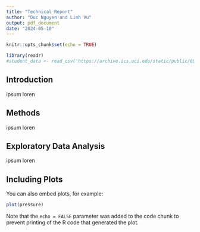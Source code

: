 ```yaml
---
title: "Technical Report"
author: "Duc Nguyen and Linh Vu"
output: pdf_document
date: "2024-05-10"
---
```


```r
knitr::opts_chunk$set(echo = TRUE)
```

```r
library(readr)
#student_data <- read_csv('https://archive.ics.uci.edu/static/public/697/data.csv')
```


## Introduction

ipsum loren

## Methods

ipsum loren

## Exploratory Data Analysis

ipsum loren

## Including Plots

You can also embed plots, for example:

```r
plot(pressure)
```

Note that the `echo = FALSE` parameter was added to the code chunk to prevent printing of the R code that generated the plot.
